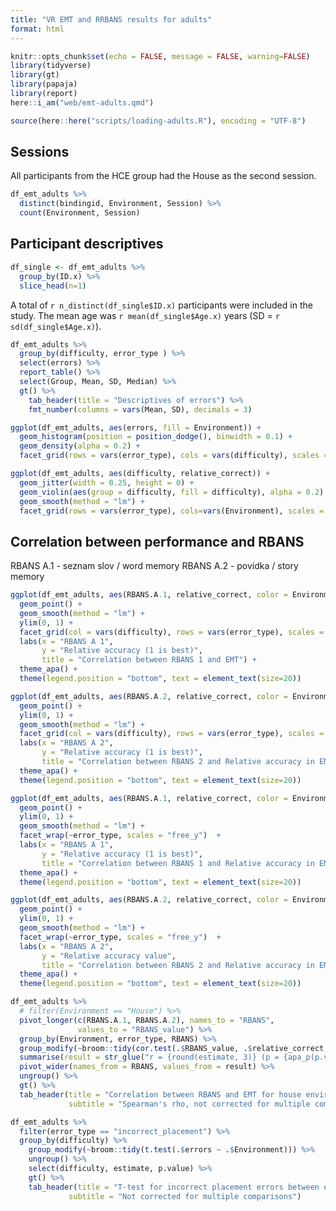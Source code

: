 ```yaml
---
title: "VR EMT and RRBANS results for adults"
format: html
---
```


```r
knitr::opts_chunk$set(echo = FALSE, message = FALSE, warning=FALSE)
library(tidyverse)
library(gt)
library(papaja)
library(report)
here::i_am("web/emt-adults.qmd")
```

```r
source(here::here("scripts/loading-adults.R"), encoding = "UTF-8")
```

## Sessions

All participants from the HCE group had the House as the second session. 

```r
df_emt_adults %>%
  distinct(bindingid, Environment, Session) %>%
  count(Environment, Session)
```

## Participant descriptives

```r
df_single <- df_emt_adults %>%
  group_by(ID.x) %>%
  slice_head(n=1)
```

A total of `r n_distinct(df_single$ID.x)` participants were included in the study. The mean age was `r mean(df_single$Age.x)` years (SD = `r sd(df_single$Age.x)`).

```r
df_emt_adults %>%
  group_by(difficulty, error_type ) %>%
  select(errors) %>%
  report_table() %>%
  select(Group, Mean, SD, Median) %>%
  gt() %>%
    tab_header(title = "Descriptives of errors") %>%
    fmt_number(columns = vars(Mean, SD), decimals = 3) 
```

```r
ggplot(df_emt_adults, aes(errors, fill = Environment)) +
  geom_histogram(position = position_dodge(), binwidth = 0.1) +
  geom_density(alpha = 0.2) +
  facet_grid(rows = vars(error_type), cols = vars(difficulty), scales = "free_x")
```

```r
ggplot(df_emt_adults, aes(difficulty, relative_correct)) +
  geom_jitter(width = 0.25, height = 0) +
  geom_violin(aes(group = difficulty, fill = difficulty), alpha = 0.2) +
  geom_smooth(method = "lm") +
  facet_grid(rows = vars(error_type), cols=vars(Environment), scales = "free_y")
```

## Correlation between performance and RBANS

:::{.callout-tip}
RBANS A.1 - seznam slov / word memory
RBANS A.2 - povídka / story memory
:::

```r
ggplot(df_emt_adults, aes(RBANS.A.1, relative_correct, color = Environment)) +
  geom_point() +
  geom_smooth(method = "lm") + 
  ylim(0, 1) +
  facet_grid(col = vars(difficulty), rows = vars(error_type), scales = "free_y")  +
  labs(x = "RBANS A 1", 
       y = "Relative accuracy (1 is best)",
       title = "Correlation between RBANS 1 and EMT") +
  theme_apa() +
  theme(legend.position = "bottom", text = element_text(size=20))
```

```r
ggplot(df_emt_adults, aes(RBANS.A.2, relative_correct, color = Environment)) +
  geom_point() +
  ylim(0, 1) +
  geom_smooth(method = "lm") +
  facet_grid(col = vars(difficulty), rows = vars(error_type), scales = "free_y")  +
  labs(x = "RBANS A 2",
       y = "Relative accuracy (1 is best)",
       title = "Correlation between RBANS 2 and Relative accuracy in EMT separated by difficulty") +
  theme_apa() +
  theme(legend.position = "bottom", text = element_text(size=20))
```

```r
ggplot(df_emt_adults, aes(RBANS.A.1, relative_correct, color = Environment)) +
  geom_point() +
  ylim(0, 1) +
  geom_smooth(method = "lm") +
  facet_wrap(~error_type, scales = "free_y")  +
  labs(x = "RBANS A 1",
       y = "Relative accuracy (1 is best)",
       title = "Correlation between RBANS 1 and Relative accuracy in EMT for all difficulties") +
  theme_apa() +
  theme(legend.position = "bottom", text = element_text(size=20))
```

```r
ggplot(df_emt_adults, aes(RBANS.A.2, relative_correct, color = Environment)) +
  geom_point() +
  ylim(0, 1) +
  geom_smooth(method = "lm") +
  facet_wrap(~error_type, scales = "free_y")  +
  labs(x = "RBANS A 2",
       y = "Relative accuracy value",
       title = "Correlation between RBANS 2 and Relative accuracy in EMT for all difficulties") +
  theme_apa() +
  theme(legend.position = "bottom", text = element_text(size=20))
```

```r
df_emt_adults %>%
  # filter(Environment == "House") %>%
  pivot_longer(c(RBANS.A.1, RBANS.A.2), names_to = "RBANS", 
               values_to = "RBANS_value") %>%
  group_by(Environment, error_type, RBANS) %>%
  group_modify(~broom::tidy(cor.test(.$RBANS_value, .$relative_correct, method = "spearman"))) %>%
  summarise(result = str_glue("r = {round(estimate, 3)} (p = {apa_p(p.value)})")) %>%
  pivot_wider(names_from = RBANS, values_from = result) %>%
  ungroup() %>%
  gt() %>%
  tab_header(title = "Correlation between RBANS and EMT for house environment for all difficulties",
             subtitle = "Spearman's rho, not corrected for multiple comparisons")
```


```r
df_emt_adults %>%
  filter(error_type == "incorrect_placement") %>%
  group_by(difficulty) %>%
    group_modify(~broom::tidy(t.test(.$errors ~ .$Environment))) %>%
    ungroup() %>%
    select(difficulty, estimate, p.value) %>%
    gt() %>%
    tab_header(title = "T-test for incorrect placement errors between environments",
             subtitle = "Not corrected for multiple comparisons")
```